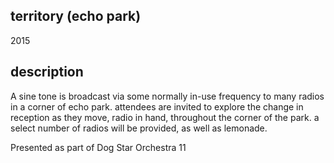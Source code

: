 
## territory (echo park)

<Cover src="thumb.jpg" />

2015

<Vimeo src="https://player.vimeo.com/video/137990881" />

## description

A sine tone is broadcast via some normally in-use frequency to many radios in a corner of echo park. attendees are invited to explore the change in reception as they move, radio in hand, throughout the corner of the park. a select number of radios will be provided, as well as lemonade.

Presented as part of Dog Star Orchestra 11
